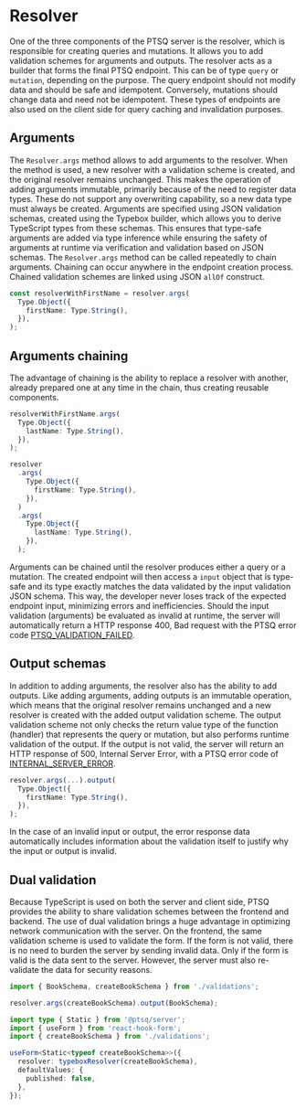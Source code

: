 # Resolver

One of the three components of the PTSQ server is the resolver, which is responsible for creating queries and mutations.
It allows you to add validation schemes for arguments and outputs.
The resolver acts as a builder that forms the final PTSQ endpoint.
This can be of type `query` or `mutation`, depending on the purpose.
The query endpoint should not modify data and should be safe and idempotent.
Conversely, mutations should change data and need not be idempotent.
These types of endpoints are also used on the client side for query caching and invalidation purposes.

## Arguments

The `Resolver.args` method allows to add arguments to the resolver.
When the method is used, a new resolver with a validation scheme is created, and the original resolver remains unchanged.
This makes the operation of adding arguments immutable, primarily because of the need to register data types.
These do not support any overwriting capability, so a new data type must always be created.
Arguments are specified using JSON validation schemas, created using the Typebox builder, which allows you to derive TypeScript types from these schemas.
This ensures that type-safe arguments are added via type inference while ensuring the safety of arguments at runtime via verification and validation based on JSON schemas.
The `Resolver.args` method can be called repeatedly to chain arguments.
Chaining can occur anywhere in the endpoint creation process.
Chained validation schemes are linked using JSON `allOf` construct.

```ts filename="Resolver with arguments" copy
const resolverWithFirstName = resolver.args(
  Type.Object({
    firstName: Type.String(),
  }),
);
```

## Arguments chaining

The advantage of chaining is the ability to replace a resolver with another, already prepared one at any time in the chain, thus creating reusable components.

```ts filename="Arguments chaining" copy
resolverWithFirstName.args(
  Type.Object({
    lastName: Type.String(),
  }),
);
```

```ts filename="Arguments chaining" copy
resolver
  .args(
    Type.Object({
      firstName: Type.String(),
    }),
  )
  .args(
    Type.Object({
      lastName: Type.String(),
    }),
  );
```

Arguments can be chained until the resolver produces either a query or a mutation.
The created endpoint will then access a `input` object that is type-safe and its type exactly matches the data validated by the input validation JSON schema.
This way, the developer never loses track of the expected endpoint input, minimizing errors and inefficiencies.
Should the input validation (arguments) be evaluated as invalid at runtime, the server will automatically return a HTTP response 400, Bad request with the PTSQ error code [PTSQ_VALIDATION_FAILED](/server/errors#error-codes).

## Output schemas

In addition to adding arguments, the resolver also has the ability to add outputs.
Like adding arguments, adding outputs is an immutable operation, which means that the original resolver remains unchanged and a new resolver is created with the added output validation scheme.
The output validation scheme not only checks the return value type of the function (handler) that represents the query or mutation, but also performs runtime validation of the output.
If the output is not valid, the server will return an HTTP response of 500, Internal Server Error, with a PTSQ error code of [INTERNAL_SERVER_ERROR](/server/errors#error-codes).

```ts filename="Resolver with output" copy
resolver.args(...).output(
  Type.Object({
    firstName: Type.String(),
  }),
);
```

In the case of an invalid input or output, the error response data automatically includes information about the validation itself to justify why the input or output is invalid.

## Dual validation

Because TypeScript is used on both the server and client side, PTSQ provides the ability to share validation schemes between the frontend and backend.
The use of dual validation brings a huge advantage in optimizing network communication with the server.
On the frontend, the same validation scheme is used to validate the form.
If the form is not valid, there is no need to burden the server by sending invalid data.
Only if the form is valid is the data sent to the server.
However, the server must also re-validate the data for security reasons.

```ts filename="External shared schemas" copy
import { BookSchema, createBookSchema } from './validations';

resolver.args(createBookSchema).output(BookSchema);
```

```ts filename="External shared schemas - React hook form" copy
import type { Static } from '@ptsq/server';
import { useForm } from 'react-hook-form';
import { createBookSchema } from './validations';

useForm<Static<typeof createBookSchema>>({
  resolver: typeboxResolver(createBookSchema),
  defaultValues: {
    published: false,
  },
});
```
